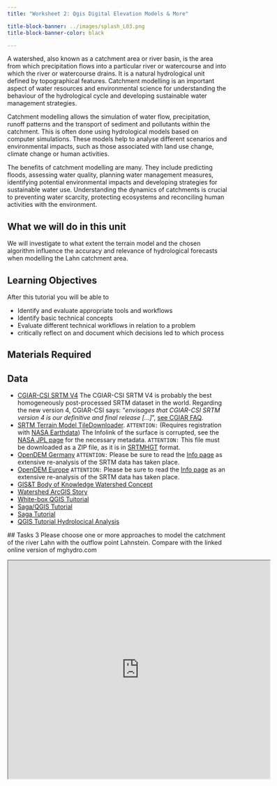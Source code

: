 ```yaml
---
title: "Worksheet 2: Qgis Digital Elevation Models & More"

title-block-banner: ../images/splash_L03.png
title-block-banner-color: black

---
```


A watershed, also known as a catchment area or river basin, is the area from which precipitation flows into a particular river or watercourse and into which the river or watercourse drains. It is a natural hydrological unit defined by topographical features. Catchment modelling is an important aspect of water resources and environmental science for understanding the behaviour of the hydrological cycle and developing sustainable water management strategies.

Catchment modelling allows the simulation of water flow, precipitation, runoff patterns and the transport of sediment and pollutants within the catchment. This is often done using hydrological models based on computer simulations. These models help to analyse different scenarios and environmental impacts, such as those associated with land use change, climate change or human activities.

The benefits of catchment modelling are many. They include predicting floods, assessing water quality, planning water management measures, identifying potential environmental impacts and developing strategies for sustainable water use. Understanding the dynamics of catchments is crucial to preventing water scarcity, protecting ecosystems and reconciling human activities with the environment.

## What we will do in this unit

We will investigate to what extent the terrain model and the chosen algorithm influence the accuracy and relevance of hydrological forecasts when modelling the Lahn catchment area.

## Learning Objectives 

After this tutorial you will be able to

 
* Identify and evaluate appropriate tools and workflows
* Identify basic technical concepts
* Evaluate different technical workflows in relation to a problem
* critically reflect on and document which decisions led to which process


## Materials Required

## Data
  * [CGIAR-CSI SRTM V4](https://srtm.csi.cgiar.org/srtmdata/){.external target="_blank"} The CGIAR-CSI SRTM V4 is probably the best homogeneously post-processed SRTM dataset in the world. Regarding the new version 4, CGIAR-CSI says: "*envisages that CGIAR-CSI SRTM version 4 is our definitive and final release [...]*", [see CGIAR FAQ](https://srtm.csi.cgiar.org/faq/){.external target="_blank"}.
  * [SRTM Terrain Model TileDownloader](https://dwtkns.com/srtm30m/){.external target="_blank"}. `ATTENTION:` (Requires registration with [NASA Earthdata](https://urs.earthdata.nasa.gov/users/new){.external target="_blank"}) The Infolink of the surface is corrupted, see the [NASA JPL page](https://www2.jpl.nasa.gov/srtm/){.external target="_blank"} for the necessary metadata. `ATTENTION:` This file must be downloaded as a ZIP file, as it is in [SRTMHGT](https://gdal.org/drivers/raster/srtmhgt.html){.external target="_blank"} format. 
  * [OpenDEM Germany](https://opendem.info/downloads/srtm_germany_dtm.zip) `ATTENTION:` Please be sure to read the [Info page](https://opendem.info/srtm_processing.html){.external target="_blank"} as extensive re-analysis of the SRTM data has taken place. 
  * [OpenDEM Europe](https://opendem.info/opendemeu_download_highres.html){.external target="_blank"} `ATTENTION:` Please be sure to read the [Info page](https://opendem.info/opendemeu_background.html){.external target="_blank"} as an extensive re-analysis of the SRTM data has taken place.
  * [GIS&T Body of Knowledge Watershed Concept](https://gistbok.ucgis.org/bok-topics/watersheds-and-drainage-networks)
 * [Watershed ArcGIS Story](https://storymaps.arcgis.com/stories/ccb399d1eae64ed49e4c4c2c2f697e6b)
 * [White-box QGIS Tuitorial](https://rashms.com/gis/watershed-delineation-using-whitebox-tools-wbt-plugin-in-qgis/)
  * [Saga/QGIS Tutorial](https://rashms.com/gis/watershed-delineation-using-saga-tools-plugin-in-qgis/)
 *  [Saga Tutorial](https://sagatutorials.wordpress.com/preprocessing-and-catchment-deliniation/)
 *  [QGIS Tutorial Hydrolocical Analysis](https://docs.qgis.org/3.28/en/docs/training_manual/processing/hydro.html)
 
 ## Tasks 3
Please choose one or more approaches to model the catchment of the river Lahn with the outflow point Lahnstein. Compare with the linked online version of mghydro.com
 
<iframe width="600" height="500" src="https://mghydro.com/watersheds/shared/2829FB.html"></iframe>  
